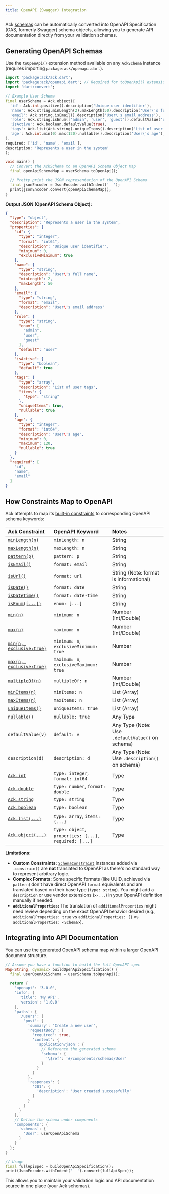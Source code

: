 ```yaml
---
title: OpenAPI (Swagger) Integration
---
```


Ack [schemas](../core-concepts/schemas.mdx) can be automatically converted into OpenAPI Specification (OAS, formerly Swagger) schema objects, allowing you to generate API documentation directly from your validation schemas.

## Generating OpenAPI Schemas

Use the `toOpenApi()` extension method available on any `AckSchema` instance (requires importing `package:ack/openapi.dart`).

```dart
import 'package:ack/ack.dart';
import 'package:ack/openapi.dart'; // Required for toOpenApi() extension
import 'dart:convert';

// Example User Schema
final userSchema = Ack.object({
  'id': Ack.int.positive().description('Unique user identifier'),
  'name': Ack.string.minLength(2).maxLength(50).description('User\'s full name'),
  'email': Ack.string.isEmail().description('User\'s email address'),
  'role': Ack.string.isEnum(['admin', 'user', 'guest']).defaultValue('user'),
  'isActive': Ack.boolean.defaultValue(true),
  'tags': Ack.list(Ack.string).uniqueItems().description('List of user tags').nullable(),
  'age': Ack.int.min(0).max(120).nullable().description('User\'s age'),
}, 
required: ['id', 'name', 'email'],
description: 'Represents a user in the system'
);

void main() {
  // Convert the AckSchema to an OpenAPI Schema Object Map
  final openApiSchemaMap = userSchema.toOpenApi();

  // Pretty print the JSON representation of the OpenAPI Schema
  final jsonEncoder = JsonEncoder.withIndent('  ');
  print(jsonEncoder.convert(openApiSchemaMap));
}
```

**Output JSON (OpenAPI Schema Object):**

```json
{
  "type": "object",
  "description": "Represents a user in the system",
  "properties": {
    "id": {
      "type": "integer",
      "format": "int64",
      "description": "Unique user identifier",
      "minimum": 0,
      "exclusiveMinimum": true
    },
    "name": {
      "type": "string",
      "description": "User\'s full name",
      "minLength": 2,
      "maxLength": 50
    },
    "email": {
      "type": "string",
      "format": "email",
      "description": "User\'s email address"
    },
    "role": {
      "type": "string",
      "enum": [
        "admin",
        "user",
        "guest"
      ],
      "default": "user"
    },
    "isActive": {
      "type": "boolean",
      "default": true
    },
    "tags": {
      "type": "array",
      "description": "List of user tags",
      "items": {
        "type": "string"
      },
      "uniqueItems": true,
      "nullable": true
    },
    "age": {
      "type": "integer",
      "format": "int64",
      "description": "User\'s age",
      "minimum": 0,
      "maximum": 120,
      "nullable": true
    }
  },
  "required": [
    "id",
    "name",
    "email"
  ]
}
```

## How Constraints Map to OpenAPI

Ack attempts to map its [built-in constraints](../core-concepts/validation.mdx) to corresponding OpenAPI schema keywords:

| Ack Constraint           | OpenAPI Keyword        | Notes                                  |
| :----------------------- | :--------------------- | :------------------------------------- |
| [`minLength(n)`](../core-concepts/validation.mdx#minlengthint-min)           | `minLength: n`         | String                                 |
| [`maxLength(n)`](../core-concepts/validation.mdx#maxlengthint-max)           | `maxLength: n`         | String                                 |
| [`pattern(p)`](../core-concepts/validation.mdx#patternstring-pattern--string-patternname-string-example)             | `pattern: p`           | String                                 |
| [`isEmail()`](../core-concepts/validation.mdx#isemail)              | `format: email`        | String                                 |
| [`isUrl()`](../core-concepts/validation.mdx#isurl)                | `format: url`          | String (Note: format is informational) |
| [`isDate()`](../core-concepts/validation.mdx#isdate)               | `format: date`         | String                                 |
| [`isDateTime()`](../core-concepts/validation.mdx#isdatetime)           | `format: date-time`    | String                                 |
| [`isEnum([...])`](../core-concepts/validation.mdx#isenumliststring-allowedvalues)          | `enum: [...]`          | String                                 |
| [`min(n)`](../core-concepts/validation.mdx#minnum-limit--bool-exclusive--false)                 | `minimum: n`           | Number (Int/Double)                    |
| [`max(n)`](../core-concepts/validation.mdx#maxnum-limit--bool-exclusive--false)                 | `maximum: n`           | Number (Int/Double)                    |
| [`min(n, exclusive:true)`](../core-concepts/validation.mdx#minnum-limit--bool-exclusive--false) | `minimum: n`, `exclusiveMinimum: true` | Number |
| [`max(n, exclusive:true)`](../core-concepts/validation.mdx#maxnum-limit--bool-exclusive--false) | `maximum: n`, `exclusiveMaximum: true` | Number |
| [`multipleOf(n)`](../core-concepts/validation.mdx#multipleofnum-factor)          | `multipleOf: n`        | Number (Int/Double)                    |
| [`minItems(n)`](../core-concepts/validation.mdx#minitemsint-min)            | `minItems: n`          | List (Array)                           |
| [`maxItems(n)`](../core-concepts/validation.mdx#maxitemsint-max)            | `maxItems: n`          | List (Array)                           |
| [`uniqueItems()`](../core-concepts/validation.mdx#uniqueitems)          | `uniqueItems: true`      | List (Array)                           |
| [`nullable()`](../core-concepts/schemas.mdx#making-schemas-nullable)             | `nullable: true`       | Any Type                               |
| `defaultValue(v)`        | `default: v`           | Any Type (Note: Use `.defaultValue()` on schema) |
| `description(d)`         | `description: d`       | Any Type (Note: Use `.description()` on schema) |
| [`Ack.int`](../core-concepts/schemas.mdx#number-schemas)                | `type: integer`, `format: int64` | Type |
| [`Ack.double`](../core-concepts/schemas.mdx#number-schemas)             | `type: number`, `format: double`  | Type |
| [`Ack.string`](../core-concepts/schemas.mdx#string-schema)             | `type: string`         | Type |
| [`Ack.boolean`](../core-concepts/schemas.mdx#boolean-schema)            | `type: boolean`        | Type |
| [`Ack.list(...)`](../core-concepts/schemas.mdx#list-schema)          | `type: array`, `items: {...}` | Type |
| [`Ack.object(...)`](../core-concepts/schemas.mdx#object-schema)        | `type: object`, `properties: {...}`, `required: [...]` | Type |

**Limitations:**

-   **Custom Constraints:** [`SchemaConstraint`](./custom-validation.mdx) instances added via `.constrain()` are **not** translated to OpenAPI as there's no standard way to represent arbitrary logic.
-   **Complex Formats:** Some specific formats (like UUID, achieved via `pattern`) don't have direct OpenAPI `format` equivalents and are translated based on their base type (`type: string`). You might add a `description` or use vendor extensions (`x-...`) in your OpenAPI definition manually if needed.
-   **`additionalProperties`:** The translation of `additionalProperties` might need review depending on the exact OpenAPI behavior desired (e.g., `additionalProperties: true` vs `additionalProperties: {}` vs `additionalProperties: <Schema>`).

## Integrating into API Documentation

You can use the generated OpenAPI schema map within a larger OpenAPI document structure.

```dart
// Assume you have a function to build the full OpenAPI spec
Map<String, dynamic> buildOpenApiSpecification() {
  final userOpenApiSchema = userSchema.toOpenApi();
  
  return {
    'openapi': '3.0.0',
    'info': {
      'title': 'My API',
      'version': '1.0.0'
    },
    'paths': {
      '/users': {
        'post': {
          'summary': 'Create a new user',
          'requestBody': {
            'required': true,
            'content': {
              'application/json': {
                // Reference the generated schema
                'schema': {
                  '\$ref': '#/components/schemas/User'
                }
              }
            }
          },
          'responses': {
            '201': {
              'description': 'User created successfully'
            }
          }
        }
      }
    },
    // Define the schema under components
    'components': {
      'schemas': {
        'User': userOpenApiSchema
      }
    }
  };
}

// Usage
final fullApiSpec = buildOpenApiSpecification();
print(JsonEncoder.withIndent('  ').convert(fullApiSpec));
```

This allows you to maintain your validation logic and API documentation source in one place (your Ack schemas). 